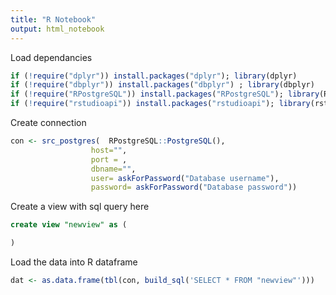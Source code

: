 ```yaml
---
title: "R Notebook"
output: html_notebook
---
```


Load dependancies

```r
if (!require("dplyr")) install.packages("dplyr"); library(dplyr)
if (!require("dbplyr")) install.packages("dbplyr") ; library(dbplyr)
if (!require("RPostgreSQL")) install.packages("RPostgreSQL"); library(RPostgreSQL)
if (!require("rstudioapi")) install.packages("rstudioapi"); library(rstudioapi)
```


Create connection

```r
con <- src_postgres(  RPostgreSQL::PostgreSQL(),
                  host="",
                  port = ,
                  dbname="",
                  user= askForPassword("Database username"),
                  password= askForPassword("Database password"))

```


Create a view with sql query here

```sql
create view "newview" as (

)
```


Load the data into R dataframe

```r
dat <- as.data.frame(tbl(con, build_sql('SELECT * FROM "newview"')))
```
